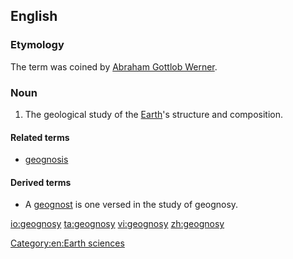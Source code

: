 ==English==

===Etymology===

The term was coined by [[w:Abraham Gottlob Werner|Abraham Gottlob Werner]]. 

===Noun===
{{en-noun|-}}

# The geological study of the [[Earth]]'s structure and composition. 

====Related terms====
*[[geognosis]]

====Derived terms====
*A [[geognost]] is one versed in the study of geognosy.

[[Category:en:Earth sciences]]

[[io:geognosy]]
[[ta:geognosy]]
[[vi:geognosy]]
[[zh:geognosy]]